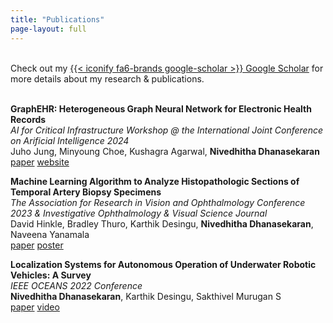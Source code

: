 ```yaml
---
title: "Publications"
page-layout: full
---
```


<style>
  .citation {
    display: none;
  }
  .show-citation {
    display: block;
  }
</style>

<script>
  function toggleCitation(id) {
    var citationDiv = document.getElementById("citation-" + id);
    citationDiv.classList.toggle("show-citation");
  }
</script>

\
Check out my [{{< iconify fa6-brands google-scholar >}} Google Scholar](https://scholar.google.com/citations?user=JLoXav8AAAAJ&hl=en) for more details about my research & publications. \
\

**GraphEHR: Heterogeneous Graph Neural Network for Electronic Health Records** \
_AI for Critical Infrastructure Workshop @ the International Joint Conference on Arificial Intelligence 2024_ \
Juho Jung, Minyoung Choe, Kushagra Agarwal, **Nivedhitha Dhanasekaran** \
<a href="https://openreview.net/forum?id=hL6hTftu4n" type="button" class="btn btn-outline-primary btn-sm">paper</a>
<a href="https://github.com/nive927/GraphEHR" type="button" class="btn btn-outline-primary btn-sm">website</a>

<!-- Add a bibtex button that opens a code block -->
<!-- Modify and reuse the code below -->

<!-- 
<button onclick="toggleCitation('graphEHR')" class="btn btn-outline-primary btn-sm">bib</button>
<div id="citation-script" class="citation">
  ```bib
  @inproceedings{veerendranath2023scriptones,
    title={ScripTONES: Sentiment-Conditioned Music Generation for Movie Scripts},
    author={Veerendranath, Vishruth and Masti, Vibha and Gupta, Utkarsh and Chaudhuri, Hrishit and Srinivasa, Gowri},
    booktitle={Proceedings of the Third International Conference on AI-ML Systems},
    pages={1--6},
    year={2023}
  }
  ```
</div>

-->


**Machine Learning Algorithm to Analyze Histopathologic Sections of Temporal Artery Biopsy Specimens** \
_The Association for Research in Vision and Ophthalmology Conference 2023 & Investigative Ophthalmology & Visual Science Journal_ \
David Hinkle, Bradley Thuro, Karthik Desingu, **Nivedhitha Dhanasekaran**, Naveena Yanamala \
<a href="https://iovs.arvojournals.org/article.aspx?articleid=2787145" type="button" class="btn btn-outline-primary btn-sm">paper</a>
<a href="https://drive.google.com/file/d/1lov_SfFLqqXTvfUXcuaP1nfpaCbhX1Rw/view" type="button" class="btn btn-outline-primary btn-sm">poster</a>

<!-- Add a bibtex button that opens a code block -->

**Localization Systems for Autonomous Operation of Underwater Robotic Vehicles: A Survey** \
_IEEE OCEANS 2022 Conference_ \
**Nivedhitha Dhanasekaran**, Karthik Desingu, Sakthivel Murugan S  \
<a href="https://ieeexplore.ieee.org/document/9775325" type="button" class="btn btn-outline-primary btn-sm">paper</a>
<a href="https://www.youtube.com/watch?v=OBnoacUi01A" type="button" class="btn btn-outline-primary btn-sm">video</a>

<!-- Add a bibtex button that opens a code block -->
